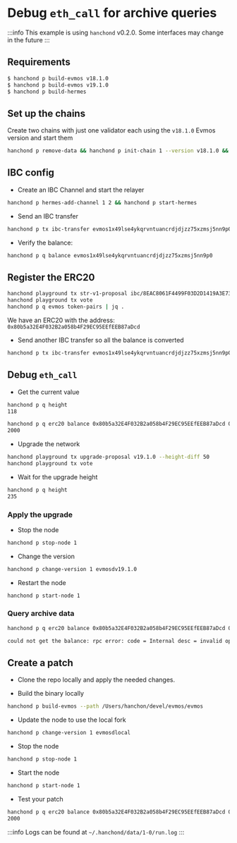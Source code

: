 # Debug `eth_call` for archive queries

:::info
This example is using `hanchond` v0.2.0. Some interfaces may change in the future
:::

## Requirements

```sh
$ hanchond p build-evmos v18.1.0
$ hanchond p build-evmos v19.1.0
$ hanchond p build-hermes
```

## Set up the chains

Create two chains with just one validator each using the `v18.1.0` Evmos version and start them

```bash
hanchond p remove-data && hanchond p init-chain 1 --version v18.1.0 && hanchond p init-chain 1 --version v18.1.0 && hanchond p start-chain 1 && hanchond p start-chain 2
```

## IBC config

- Create an IBC Channel and start the relayer

```bash
hanchond p hermes-add-channel 1 2 && hanchond p start-hermes
```

- Send an IBC transfer

```bash
hanchond p tx ibc-transfer evmos1x49lse4ykqrvntuancrdjdjzz75xzmsj5nn9p0 1000 --node 2
```

- Verify the balance:

```bash
hanchond p q balance evmos1x49lse4ykqrvntuancrdjdjzz75xzmsj5nn9p0
```

## Register the ERC20

```bash
hanchond playground tx str-v1-proposal ibc/8EAC8061F4499F03D2D1419A3E73D346289AE9DB89CAB1486B72539572B1915E
hanchond playground tx vote
hanchond p q evmos token-pairs | jq .
```

We have an ERC20 with the address: `0x80b5a32E4F032B2a058b4F29EC95EEfEEB87aDcd`

- Send another IBC transfer so all the balance is converted

```bash
hanchond p tx ibc-transfer evmos1x49lse4ykqrvntuancrdjdjzz75xzmsj5nn9p0 1000 --node 2
```

## Debug `eth_call`

- Get the current value

```bash
hanchond p q height
118

hanchond p q erc20 balance 0x80b5a32E4F032B2a058b4F29EC95EEfEEB87aDcd 0x354bF866A4B006C9AF9d9e06d9364217A8616E12 --height 118
2000
```

- Upgrade the network

```bash
hanchond playground tx upgrade-proposal v19.1.0 --height-diff 50
hanchond playground tx vote
```

- Wait for the upgrade height

```bash
hanchond p q height
235
```

### Apply the upgrade

- Stop the node

```bash
hanchond p stop-node 1
```

- Change the version

```bash
hanchond p change-version 1 evmosdv19.1.0
```

- Restart the node

```bash
hanchond p start-node 1
```

### Query archive data

```bash
hanchond p q erc20 balance 0x80b5a32E4F032B2a058b4F29EC95EEfEEB87aDcd 0x354bF866A4B006C9AF9d9e06d9364217A8616E12 --height 118

could not get the balance: rpc error: code = Internal desc = invalid opcode: PUSH0
```

## Create a patch

- Clone the repo locally and apply the needed changes.

- Build the binary locally

```bash
hanchond p build-evmos --path /Users/hanchon/devel/evmos/evmos
```

- Update the node to use the local fork

```bash
hanchond p change-version 1 evmosdlocal
```

- Stop the node

```bash
hanchond p stop-node 1
```

- Start the node

```bash
hanchond p start-node 1
```

- Test your patch

```bash
hanchond p q erc20 balance 0x80b5a32E4F032B2a058b4F29EC95EEfEEB87aDcd 0x354bF866A4B006C9AF9d9e06d9364217A8616E12 --height 118
2000
```

:::info
Logs can be found at `~/.hanchond/data/1-0/run.log`
:::
